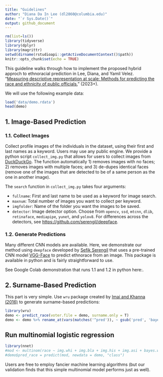```yaml
---
title: "Guidelines"
author: "Diana Da In Lee (dl2860@columbia.edu)"
date: "`r Sys.Date()`"
output: github_document
---
```


```r
rm(list=ls())
library(tidyverse)
library(dplyr)
library(magrittr)
setwd(dirname(rstudioapi::getActiveDocumentContext()$path))
knitr::opts_chunk$set(echo = TRUE)
```

This guideline walks through how to implement the proposed hybrid approch to ethnoracial prediction in Lee, Diana, and Yamil Velez. "[Measuring descriptive representation at scale: Methods for predicting the race and ethnicity of public officials.](https://osf.io/tpsv6/)" (2023+).

We will use the following example data: 

```r
load('data/demo.rdata')
head(demo)
```

## 1. Image-Based Prediction

### 1.1. Collect Images

Collect profile images of the individuals in the dataset, using their first and last names as a keyword. Users may use any public engine. We provide a python script `collect_img.py` that allows for users to collect images from [DuckDuckGo](https://duckduckgo.com). The function automatically 1) removes images with no faces; 2) removes images with multiple faces; and 3) de-dupes identical faces (remove one of the images that are detected to be of a same person as the one in another image).

The `search` function in `collect_img.py` takes four arguments:

* `fullname`: First and last name to be used as a keyword for image search.
* `maxnum`: Total number of images you want to collect per keyword.
* `imgfolder`: Name of the folder you want the images to be saved.
* `detector`: Image detector option. Choose from `opencv`, `ssd`, `mtcnn`, `dlib`, `retinaface`, `mediapipe`, `yunet`, and `yolov8`. For differences across the detectors, see [https://github.com/serengil/deepface](https://github.com/serengil/deepface).

### 1.2. Generate Predictions

Many different CNN models are available. Here, we demonstrate our method using `deepface` developed by [Sefik Serengil](https://github.com/serengil/deepface) that uses a pre-trained CNN model [VGG-Face](https://sefiks.com/2018/08/06/deep-face-recognition-with-keras/) to predict ethnorace from an image. This package is available in python and is fairly straightforward to use. 

See Google Colab demonstration that runs 1.1 and 1.2 in python here:. 

## 2. Surname-Based Prediction

This part is very simple. Use `wru` package created by [Imai and Khanna (2016)](https://imai.fas.harvard.edu/research/race.html) to generate surname-based predictions:

```r
library(wru)
demo <- predict_race(voter.file = demo, surname.only = T)
demo <- demo %>% rename_at(vars(matches('^pred')), ~ gsub('pred', 'bayes', .x))
```

## Run multinomial logistic regression

```r
library(nnet)
#mod <- multinom(race ~ img.whi + img.bla + img.his + img.asi + bayes.whi + bayes.bla + bayes.his + bayes.asi + bayes.oth, data = demo)
#demo$pred_race = predict(mod, newdata = demo, "class")
```

Users are free to employ fancier machine learning algorithms (but our validation finds that this simple multinomial model performs just as well).